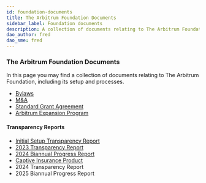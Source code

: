 ```yaml
---
id: foundation-documents
title: The Arbitrum Foundation Documents
sidebar_label: Foundation documents
description: A collection of documents relating to The Arbitrum Foundation, including its setup and processes.
dao_author: fred
dao_sme: fred
---
```



### The Arbitrum Foundation Documents

In this page you may find a collection of documents relating to The Arbitrum Foundation, including its setup and processes.

 - [Bylaws](../assets/The%20Arbitrum%20Foundation%20Bylaws%2020%20July%202023.pdf)
 - [M&A](../assets/The%20Arbitrum%20Foundation%20M&A%20-%2020%20July%202023.pdf)
 - [Standard Grant Agreement](../assets/The%20Arbitrum%20Foundation%20-%20Boilerplate%20Grant%20Agreement.pdf)
 - [Arbitrum Expansion Program](pathname:///aep/ArbitrumExpansionProgramTerms.pdf)

#### Transparency Reports
 - [Initial Setup Transparency Report](./foundational-documents/transparency-report-initial-foundation-setup.md)
 - [2023 Transparency Report](../assets/ArbitrumFoundationTransparencyReport2023.pdf)
 - [2024 Biannual Progress Report](../assets/ArbitrumFoundationBiannualReport2024H1.pdf)
 - [Captive Insurance Product](../assets//ArbitrumFoundationCaptiveInsuranceProduct.pdf)
 - <TrackedLink href={ArbitrumFoundationTransparencyReport2024} trackedEvent="download 2024 Transparency Report">2024 Transparency Report</TrackedLink>
 - <TrackedLink href={ArbitrumFoundationBiannualReport2025H1} trackedEvent="download 2025 Biannual Progress Report">2025 Biannual Progress Report</TrackedLink>